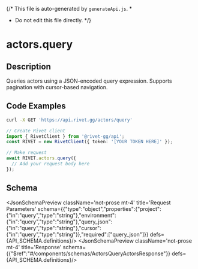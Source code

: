 {/* This file is auto-generated by `generateApi.js`.
  *
  * Do not edit this file directly.
  */}


# actors.query

## Description
Queries actors using a JSON-encoded query expression. Supports pagination with cursor-based navigation.

## Code Examples

<CodeGroup title='Request' tag='GET' label='https://api.rivet.gg/actors/query'>

```bash {{ "title": "cURL" }}
curl -X GET 'https://api.rivet.gg/actors/query'
```

```ts
// Create Rivet client
import { RivetClient } from '@rivet-gg/api';
const RIVET = new RivetClient({ token: '[YOUR TOKEN HERE]' });

// Make request
await RIVET.actors.query({
  // Add your request body here
});
```

</CodeGroup>

## Schema
<JsonSchemaPreview className='not-prose mt-4' title='Request Parameters' schema={{"type":"object","properties":{"project":{"in":"query","type":"string"},"environment":{"in":"query","type":"string"},"query_json":{"in":"query","type":"string"},"cursor":{"in":"query","type":"string"}},"required":["query_json"]}} defs={API_SCHEMA.definitions}/>
<JsonSchemaPreview className='not-prose mt-4' title='Response' schema={{"$ref":"#/components/schemas/ActorsQueryActorsResponse"}} defs={API_SCHEMA.definitions}/>
